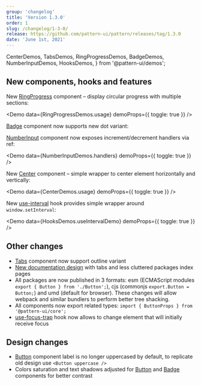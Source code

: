```yaml
---
group: 'changelog'
title: 'Version 1.3.0'
order: 1
slug: /changelog/1-3-0/
release: https://github.com/pattern-ui/pattern/releases/tag/1.3.0
date: 'June 1st, 2021'
---
```


  CenterDemos,
  TabsDemos,
  RingProgressDemos,
  BadgeDemos,
  NumberInputDemos,
  HooksDemos,
} from '@pattern-ui/demos';

## New components, hooks and features

New [RingProgress](https://pattern-ui.design/core/ring-progress/) component – display circular progress with multiple sections:

<Demo data={RingProgressDemos.usage} demoProps={{ toggle: true }} />

[Badge](https://pattern-ui.design/core/badge/#colors) component now supports new dot variant:

<Demo data={BadgeDemos.dots} />

[NumberInput](https://pattern-ui.design/core/number-input/#custom-incrementdecrement-controls) component now exposes increment/decrement handlers via ref:

<Demo data={NumberInputDemos.handlers} demoProps={{ toggle: true }} />

New [Center](https://pattern-ui.design/core/center/) component – simple wrapper to center element horizontally and vertically:

<Demo data={CenterDemos.usage} demoProps={{ toggle: true }} />

New [use-interval](https://pattern-ui.design/hooks/use-interval/) hook provides simple wrapper around `window.setInterval`:

<Demo data={HooksDemos.useIntervalDemo} demoProps={{ toggle: true }} />

## Other changes

- [Tabs](https://pattern-ui.design/core/tabs/#outline-variant) component now support outline variant
- [New documentation design](https://pattern-ui.design) with tabs and less cluttered packages index pages
- All packages are now published in 3 formats: esm (ECMAScript modules `export { Button } from './Button';`), cjs (commonjs `export.Button = Button;`) and umd (default for browser). These changes will allow webpack and similar bundlers to perform better tree shacking.
- All components now export related types: `import { ButtonProps } from '@pattern-ui/core';`
- [use-focus-trap](https://pattern-ui.design/hooks/use-focus-trap/#initial-focus) hook now allows to change element that will initially receive focus

## Design changes

- [Button](https://pattern-ui.design/core/button/) component label is no longer uppercased by default, to replicate old design use `<Button uppercase />`
- Colors saturation and text shadows adjusted for [Button](https://pattern-ui.design/core/button/) and [Badge](https://pattern-ui.design/core/badge/) components for better contrast
